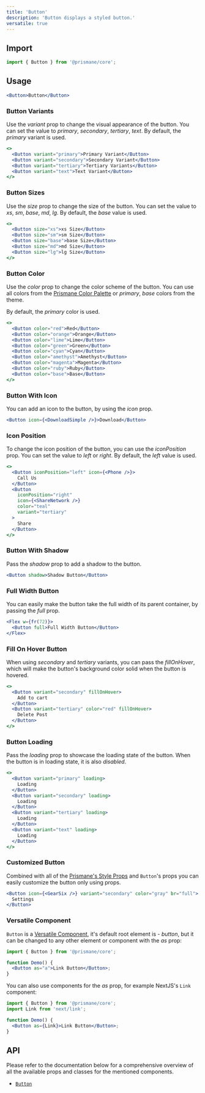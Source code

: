 ---
title: 'Button'
description: 'Button displays a styled button.'
versatile: true
---

## Import

```js
import { Button } from '@prismane/core';
```

## Usage

```jsx preview
<Button>Button</Button>
```

### Button Variants

Use the _variant_ prop to change the visual appearance of the button. You can set the value to _primary_, _secondary_, _tertiary_, _text_. By default, the _primary_ variant is used.

```jsx preview
<>
  <Button variant="primary">Primary Variant</Button>
  <Button variant="secondary">Secondary Variant</Button>
  <Button variant="tertiary">Tertiary Variants</Button>
  <Button variant="text">Text Variant</Button>
</>
```

### Button Sizes

Use the _size_ prop to change the size of the button. You can set the value to _xs_, _sm_, _base_, _md_, _lg_. By default, the _base_ value is used.

```jsx preview
<>
  <Button size="xs">xs Size</Button>
  <Button size="sm">sm Size</Button>
  <Button size="base">base Size</Button>
  <Button size="md">md Size</Button>
  <Button size="lg">lg Size</Button>
</>
```

### Button Color

Use the _color_ prop to change the color scheme of the button. You can use all colors from the [Prismane Color Palette](/docs/styling/color-palette) or _primary_, _base_ colors from the theme.

By default, the _primary_ color is used.

```jsx preview
<>
  <Button color="red">Red</Button>
  <Button color="orange">Orange</Button>
  <Button color="lime">Lime</Button>
  <Button color="green">Green</Button>
  <Button color="cyan">Cyan</Button>
  <Button color="amethyst">Amethyst</Button>
  <Button color="magenta">Magenta</Button>
  <Button color="ruby">Ruby</Button>
  <Button color="base">Base</Button>
</>
```

### Button With Icon

You can add an icon to the button, by using the _icon_ prop.

```jsx preview
<Button icon={<DownloadSimple />}>Download</Button>
```

### Icon Position

To change the icon position of the button, you can use the _iconPosition_ prop. You can set the value to _left_ or _right_. By default, the _left_ value is used.

```jsx preview
<>
  <Button iconPosition="left" icon={<Phone />}>
    Call Us
  </Button>
  <Button
    iconPosition="right"
    icon={<ShareNetwork />}
    color="teal"
    variant="tertiary"
  >
    Share
  </Button>
</>
```

### Button With Shadow

Pass the _shadow_ prop to add a shadow to the button.

```jsx preview
<Button shadow>Shadow Button</Button>
```

### Full Width Button

You can easily make the button take the full width of its parent container, by passing the _full_ prop.

```jsx preview
<Flex w={fr(72)}>
  <Button full>Full Width Button</Button>
</Flex>
```

### Fill On Hover Button

When using _secondary_ and _tertiary_ variants, you can pass the _fillOnHover_, which will make the button's background color solid when the button is hovered.

```jsx preview
<>
  <Button variant="secondary" fillOnHover>
    Add to cart
  </Button>
  <Button variant="tertiary" color="red" fillOnHover>
    Delete Post
  </Button>
</>
```

### Button Loading

Pass the _loading_ prop to showcase the loading state of the button. When the button is in loading state, it is also _disabled_.

```jsx preview
<>
  <Button variant="primary" loading>
    Loading
  </Button>
  <Button variant="secondary" loading>
    Loading
  </Button>
  <Button variant="tertiary" loading>
    Loading
  </Button>
  <Button variant="text" loading>
    Loading
  </Button>
</>
```

### Customized Button

Combined with all of the [Prismane's Style Props](/docs/styling/style-props) and `Button`'s props you can easily customize the button only using props.

```jsx preview
<Button icon={<GearSix />} variant="secondary" color="gray" br="full">
  Settings
</Button>
```

### Versatile Component

`Button` is a [Versatile Component](/docs/getting-started/versatile-components), it's default root element is - _button_, but it can be changed to any other element or component with the _as_ prop:

```jsx
import { Button } from '@prismane/core';

function Demo() {
  <Button as="a">Link Button</Button>;
}
```

You can also use components for the _as_ prop, for example NextJS's `Link` component:

```jsx
import { Button } from '@prismane/core';
import Link from 'next/link';

function Demo() {
  <Button as={Link}>Link Button</Button>;
}
```

## API

Please refer to the documentation below for a comprehensive overview of all the available props and classes for the mentioned components.

- [`Button`](/docs/components-api/button-api)
